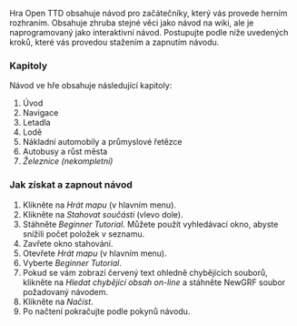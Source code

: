 Hra Open TTD obsahuje návod pro začátečníky, který vás provede herním rozhraním. Obsahuje zhruba stejné věci jako návod na wiki, ale je naprogramovaný jako interaktivní návod. Postupujte podle níže uvedených kroků, které vás provedou stažením a zapnutím návodu.

=== Kapitoly ===
Návod ve hře obsahuje následující kapitoly:
# Úvod
# Navigace
# Letadla
# Lodě
# Nákladní automobily a průmyslové řetězce
# Autobusy a růst města
# ''Železnice (nekompletní)''

=== Jak získat a zapnout návod ===
# Klikněte na ''Hrát mapu'' (v hlavním menu).
# Klikněte na ''Stahovat součásti'' (vlevo dole).
# Stáhněte ''Beginner Tutorial''. Můžete použít vyhledávací okno, abyste snížili počet položek v seznamu.
# Zavřete okno stahování.
# Otevřete ''Hrát mapu'' (v hlavním menu).
# Vyberte ''Beginner Tutorial''.
# Pokud se vám zobrazí červený text ohledně chybějících souborů, klikněte na ''Hledat chybějící obsah on-line'' a stáhněte NewGRF soubor požadovaný návodem.
# Klikněte na ''Načíst''.
# Po načtení pokračujte podle pokynů návodu.
